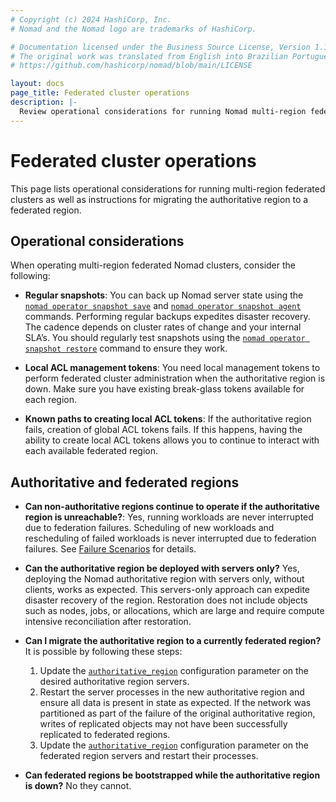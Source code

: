 ```yaml
---
# Copyright (c) 2024 HashiCorp, Inc.
# Nomad and the Nomad logo are trademarks of HashiCorp.

# Documentation licensed under the Business Source License, Version 1.1.
# The original work was translated from English into Brazilian Portuguese.
# https://github.com/hashicorp/nomad/blob/main/LICENSE

layout: docs
page_title: Federated cluster operations
description: |-
  Review operational considerations for running Nomad multi-region federated clusters as well as instructions for migrating the authoritative region to a federated region.
---
```


# Federated cluster operations

This page lists operational considerations for running multi-region federated
clusters as well as instructions for migrating the authoritative region to a
federated region.

## Operational considerations

When operating multi-region federated Nomad clusters, consider the following:

* **Regular snapshots**: You can back up Nomad server state using the
  [`nomad operator snapshot save`][] and [`nomad operator snapshot agent`][] commands. Performing
  regular backups expedites disaster recovery. The cadence depends on cluster rates of change
  and your internal SLA’s. You should regularly test snapshots using the
  [`nomad operator snapshot restore`][] command to ensure they work.

* **Local ACL management tokens**: You need local management tokens to perform federated cluster
  administration when the authoritative region is down. Make sure you have existing break-glass
  tokens available for each region.

* **Known paths to creating local ACL tokens**: If the authoritative region fails, creation of
  global ACL tokens fails. If this happens, having the ability to create local ACL tokens allows
  you to continue to interact with each available federated region.

## Authoritative and federated regions

* **Can non-authoritative regions continue to operate if the authoritative region is unreachable?**:
  Yes, running workloads are never interrupted due to federation failures. Scheduling of new
  workloads and rescheduling of failed workloads is never interrupted due to federation failures.
  See [Failure Scenarios][failure_scenarios] for details.

* **Can the authoritative region be deployed with servers only?** Yes, deploying the Nomad
  authoritative region with servers only, without clients, works as expected. This servers-only
  approach can expedite disaster recovery of the region. Restoration does not include objects such
  as nodes, jobs, or allocations, which are large and require compute intensive reconciliation
  after restoration.

* **Can I migrate the authoritative region to a currently federated region?** It is possible by
  following these steps:

  1. Update the [`authoritative_region`][] configuration parameter on the desired authoritative
    region servers.
  1. Restart the server processes in the new authoritative region and ensure all data is present in
    state as expected. If the network was partitioned as part of the failure of the original
    authoritative region, writes of replicated objects may not have been successfully replicated to
    federated regions.
  1. Update the [`authoritative_region`][] configuration parameter on the federated region servers
    and restart their processes.

* **Can federated regions be bootstrapped while the authoritative region is down?**  No they
cannot.

[`nomad operator snapshot save`]: /nomad/docs/commands/operator/snapshot/save
[`nomad operator snapshot agent`]: /nomad/docs/commands/operator/snapshot/agent
[`nomad operator snapshot restore`]: /nomad/docs/commands/operator/snapshot/restore
[failure_scenarios]: /nomad/docs/operations/federation/failure
[`authoritative_region`]: /nomad/docs/configuration/server#authoritative_region
